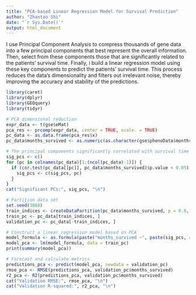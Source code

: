 ```yaml
---
title: "PCA-based Linear Regression Model for Survival Prediction"
author: "Zhantao Shi"
date: "`r Sys.Date()`"
output: html_document
---
```

I use Principal Component Analysis to compress thousands of gene data into a few principal components that best represent the overall information. Then, select from these components those that are significantly related to the patients' survival time. Finally, i build a linear regression model using these key components to predict the patients' survival time. This process reduces the data's dimensionality and filters out irrelevant noise, thereby improving the accuracy and stability of the predictions.
```r
library(caret)
library(dplyr)
library(GEOquery) 
library(tidyr)

# PCA dimensional reduction
expr_data <- t(gse$eMat)
pca_res <- prcomp(expr_data, center = TRUE, scale. = TRUE)
pc_data <- as.data.frame(pca_res$x)
pc_data$months_survived <- as.numeric(as.character(gse$phenoData$months_survived))

# The principal components significantly correlated with survival time were screened
sig_pcs <- c()
for (pc in colnames(pc_data)[1:(ncol(pc_data)-1)]) {
  if (cor.test(pc_data[[pc]], pc_data$months_survived)$p.value < 0.05) {
    sig_pcs <- c(sig_pcs, pc)
  }
}
cat("Significant PCs:", sig_pcs, "\n")

# Partition data set
set.seed(3888)
train_indices <- createDataPartition(pc_data$months_survived, p = 0.8, list = FALSE)
train_pc <- pc_data[train_indices, ]
validation_pc <- pc_data[-train_indices, ]

# Construct a linear regression model based on PCA
model_formula <- as.formula(paste("months_survived ~", paste(sig_pcs, collapse = " + ")))
model_pca <- lm(model_formula, data = train_pc)
print(summary(model_pca))

# Forecast and calculate metrics
predictions_pca <- predict(model_pca, newdata = validation_pc)
rmse_pca <- RMSE(predictions_pca, validation_pc$months_survived)
r2_pca <- R2(predictions_pca, validation_pc$months_survived)
cat("Validation RMSE:", rmse_pca, "\n")
cat("Validation R-squared:", r2_pca, "\n")

```